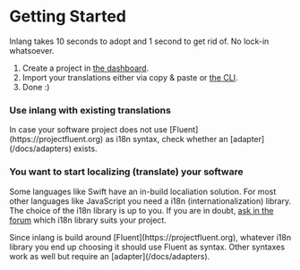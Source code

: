 
# Getting Started

Inlang takes 10 seconds to adopt and 1 second to get rid of. No lock-in whatsoever.

1. Create a project in [the dashboard](https://app.inlang.dev).
2. Import your translations either via copy & paste or [the CLI](/docs/cli).
3. Done :)

### Use inlang with existing translations

<Callout>
  In case your software project does not use [Fluent](https://projectfluent.org)
  as i18n syntax, check whether an [adapter](/docs/adapters) exists.
</Callout>

### You want to start localizing (translate) your software

Some languages like Swift have an in-build localiation solution. For most other languages like JavaScript
you need a i18n (internationalization) library. The choice of the i18n library is up to you. If you
are in doubt, [ask in the forum](https://github.com/inlang/inlang/discussions) which i18n library
suits your project.

<Callout type="warning">
  Since inlang is build around [Fluent](https://projectfluent.org), whatever
  i18n library you end up choosing it should use Fluent as syntax. Other
  syntaxes work as well but require an [adapter](/docs/adapters).
</Callout>
